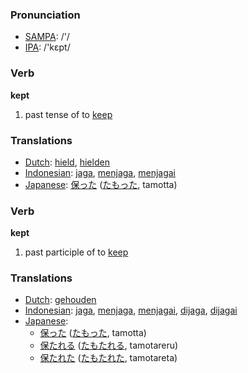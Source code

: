 === Pronunciation ===
*[[w:SAMPA|SAMPA]]: /'/
*[[w:IPA|IPA]]: /'kεpt/

=== Verb ===

'''kept'''

# past tense of to [[keep]]

=== Translations ===
*[[Dutch]]: [[hield]], [[hielden]]
*[[Indonesian]]: [[jaga]], [[jaga|menjaga]], [[jaga|menjagai]]
*[[Japanese]]: [[保った]] ([[たもった]], tamotta)

=== Verb ===

'''kept'''

# past participle of to [[keep]]

=== Translations ===
*[[Dutch]]: [[gehouden]]
*[[Indonesian]]: [[jaga]], [[jaga|menjaga]], [[jaga|menjagai]], [[jaga|dijaga]], [[jaga|dijagai]]
*[[Japanese]]:
** [[保った]] ([[たもった]], tamotta)
** [[保たれる]] ([[たもたれる]], tamotareru)
** [[保たれた]] ([[たもたれた]], tamotareta)